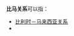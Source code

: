 {{NoteTA|G1=地名}}
'''比马关系'''可以指：

* [[比利时－马来西亚关系|比利时－马来西亚关系]]
* {{link-en|比利時－馬爾他關係|Belgium–Malta relations}}

{{disambig|cat=四字消歧义}}